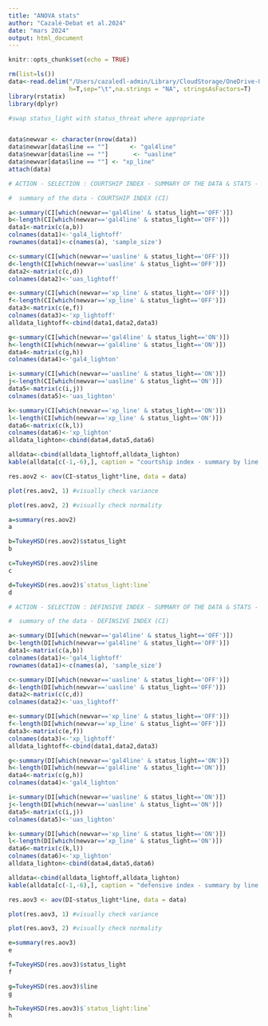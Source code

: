 ---
title: "ANOVA stats"
author: "Cazalé-Debat et al.2024"
date: "mars 2024"
output: html_document
---

```{r setup, include=FALSE}
knitr::opts_chunk$set(echo = TRUE)

rm(list=ls())
data<-read.delim("/Users/cazaledl-admin/Library/CloudStorage/OneDrive-UniversityofBirmingham/Post_doc/XP/data/courtscape/screen/text/",
                 h=T,sep="\t",na.strings = "NA", stringsAsFactors=T)
library(rstatix)
library(dplyr)

#swap status_light with status_threat where appropriate


data$newvar <- character(nrow(data))
data$newvar[data$line == ""]      <- "gal4line"     
data$newvar[data$line == ""]       <- "uasline"       
data$newvar[data$line == ""] <- "xp_line"      
attach(data)

```

```{r}
# ACTION - SELECTION : COURTSHIP INDEX - SUMMARY OF THE DATA & STATS - 
```

```{r}
#  summary of the data - COURTSHIP INDEX (CI)
```

```{r summary data, echo=FALSE, paged.print=TRUE}
a<-summary(CI[which(newvar=='gal4line' & status_light=='OFF')])
b<-length(CI[which(newvar=='gal4line' & status_light=='OFF')])
data1<-matrix(c(a,b))
colnames(data1)<-'gal4_lightoff'
rownames(data1)<-c(names(a), 'sample_size')

c<-summary(CI[which(newvar=='uasline' & status_light=='OFF')])
d<-length(CI[which(newvar=='uasline' & status_light=='OFF')])
data2<-matrix(c(c,d))
colnames(data2)<-'uas_lightoff'

e<-summary(CI[which(newvar=='xp_line' & status_light=='OFF')])
f<-length(CI[which(newvar=='xp_line' & status_light=='OFF')])
data3<-matrix(c(e,f))
colnames(data3)<-'xp_lightoff'
alldata_lightoff<-cbind(data1,data2,data3)

g<-summary(CI[which(newvar=='gal4line' & status_light=='ON')])
h<-length(CI[which(newvar=='gal4line' & status_light=='ON')])
data4<-matrix(c(g,h))
colnames(data4)<-'gal4_lighton'

i<-summary(CI[which(newvar=='uasline' & status_light=='ON')])
j<-length(CI[which(newvar=='uasline' & status_light=='ON')])
data5<-matrix(c(i,j))
colnames(data5)<-'uas_lighton'

k<-summary(CI[which(newvar=='xp_line' & status_light=='ON')])
l<-length(CI[which(newvar=='xp_line' & status_light=='ON')])
data6<-matrix(c(k,l))
colnames(data6)<-'xp_lighton'
alldata_lighton<-cbind(data4,data5,data6)

alldata<-cbind(alldata_lightoff,alldata_lighton)
kable(alldata[c(-1,-6),], caption = "courtship index - summary by line and treatment")

```


```{r}
res.aov2 <- aov(CI~status_light*line, data = data)
```

```{r}
plot(res.aov2, 1) #visually check variance 
```

```{r}
plot(res.aov2, 2) #visually check normality  
```

```{r}
a=summary(res.aov2)
a

```

```{r}

b=TukeyHSD(res.aov2)$status_light
b
```

```{r}
c=TukeyHSD(res.aov2)$line
c
```

```{r}
d=TukeyHSD(res.aov2)$`status_light:line`
d
```



```{r}
# ACTION - SELECTION : DEFINSIVE INDEX - SUMMARY OF THE DATA & STATS - 
```

```{r}
#  summary of the data - DEFINSIVE INDEX (CI)
```

```{r summary data defensive index, echo=FALSE, paged.print=TRUE}
a<-summary(DI[which(newvar=='gal4line' & status_light=='OFF')])
b<-length(DI[which(newvar=='gal4line' & status_light=='OFF')])
data1<-matrix(c(a,b))
colnames(data1)<-'gal4_lightoff'
rownames(data1)<-c(names(a), 'sample_size')

c<-summary(DI[which(newvar=='uasline' & status_light=='OFF')])
d<-length(DI[which(newvar=='uasline' & status_light=='OFF')])
data2<-matrix(c(c,d))
colnames(data2)<-'uas_lightoff'

e<-summary(DI[which(newvar=='xp_line' & status_light=='OFF')])
f<-length(DI[which(newvar=='xp_line' & status_light=='OFF')])
data3<-matrix(c(e,f))
colnames(data3)<-'xp_lightoff'
alldata_lightoff<-cbind(data1,data2,data3)

g<-summary(DI[which(newvar=='gal4line' & status_light=='ON')])
h<-length(DI[which(newvar=='gal4line' & status_light=='ON')])
data4<-matrix(c(g,h))
colnames(data4)<-'gal4_lighton'

i<-summary(DI[which(newvar=='uasline' & status_light=='ON')])
j<-length(DI[which(newvar=='uasline' & status_light=='ON')])
data5<-matrix(c(i,j))
colnames(data5)<-'uas_lighton'

k<-summary(DI[which(newvar=='xp_line' & status_light=='ON')])
l<-length(DI[which(newvar=='xp_line' & status_light=='ON')])
data6<-matrix(c(k,l))
colnames(data6)<-'xp_lighton'
alldata_lighton<-cbind(data4,data5,data6)

alldata<-cbind(alldata_lightoff,alldata_lighton)
kable(alldata[c(-1,-6),], caption = "defensive index - summary by line and treatment")
```

```{r}
res.aov3 <- aov(DI~status_light*line, data = data)
```

```{r}
plot(res.aov3, 1) #visually check variance 
```

```{r}
plot(res.aov3, 2) #visually check normality  
```

```{r}
e=summary(res.aov3)
e
```

```{r}
f=TukeyHSD(res.aov3)$status_light
f
```

```{r}
g=TukeyHSD(res.aov3)$line
g
```

```{r}
h=TukeyHSD(res.aov3)$`status_light:line`
h
```

